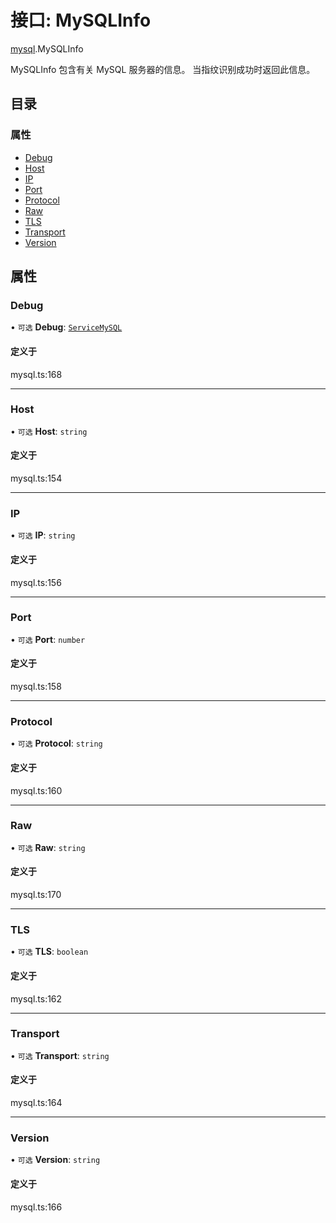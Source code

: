 # 接口: MySQLInfo

[mysql](/templates/protocols/javascript/modules/mysql).MySQLInfo

MySQLInfo 包含有关 MySQL 服务器的信息。
当指纹识别成功时返回此信息。

## 目录

### 属性

- [Debug](/templates/protocols/javascript/modules/mysql.MySQLInfo#debug)
- [Host](/templates/protocols/javascript/modules/mysql.MySQLInfo#host)
- [IP](/templates/protocols/javascript/modules/mysql.MySQLInfo#ip)
- [Port](/templates/protocols/javascript/modules/mysql.MySQLInfo#port)
- [Protocol](/templates/protocols/javascript/modules/mysql.MySQLInfo#protocol)
- [Raw](/templates/protocols/javascript/modules/mysql.MySQLInfo#raw)
- [TLS](/templates/protocols/javascript/modules/mysql.MySQLInfo#tls)
- [Transport](/templates/protocols/javascript/modules/mysql.MySQLInfo#transport)
- [Version](/templates/protocols/javascript/modules/mysql.MySQLInfo#version)

## 属性

### Debug

• `可选` **Debug**: [`ServiceMySQL`](/templates/protocols/javascript/modules/mysql.ServiceMySQL)

#### 定义于

mysql.ts:168

___

### Host

• `可选` **Host**: `string`

#### 定义于

mysql.ts:154

___

### IP

• `可选` **IP**: `string`

#### 定义于

mysql.ts:156

___

### Port

• `可选` **Port**: `number`

#### 定义于

mysql.ts:158

___

### Protocol

• `可选` **Protocol**: `string`

#### 定义于

mysql.ts:160

___

### Raw

• `可选` **Raw**: `string`

#### 定义于

mysql.ts:170

___

### TLS

• `可选` **TLS**: `boolean`

#### 定义于

mysql.ts:162

___

### Transport

• `可选` **Transport**: `string`

#### 定义于

mysql.ts:164

___

### Version

• `可选` **Version**: `string`

#### 定义于

mysql.ts:166
